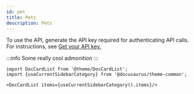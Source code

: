 ```yaml
---
id: pet
title: Pets
description: Pets
---
```




To use the API, generate the API key required for authenticating API calls.
For instructions, see <a href="https://docs.paloaltonetworks.com/pan-os/10-0/pan-os-panorama-api/get-started-with-the-pan-os-xml-api/get-your-api-key.html">Get your API key.</a>

:::info
Some really cool admonition
:::




```mdx-code-block
import DocCardList from '@theme/DocCardList';
import {useCurrentSidebarCategory} from '@docusaurus/theme-common';

<DocCardList items={useCurrentSidebarCategory().items}/>
```
      
